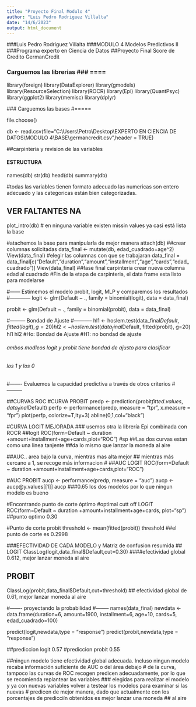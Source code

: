 ---
title: "Proyecto Final Modulo 4"
author: "Luis Pedro Rodriguez Villalta"
date: "14/6/2023"
output: html_document
---

###Luis Pedro Rodriguez Villalta
###MODULO 4 Modelos Predictivos II
###Programa experto en Ciencia de Datos
##Proyecto Final Score de Credito GermanCredit

### Carguemos las librerias ### ====

library(foreign)
library(DataExplorer)
library(gmodels)
library(ResourceSelection)
library(ROCR)
library(Epi)
library(QuantPsyc)
library(ggplot2)
library(memisc)
library(dplyr)

  ### Carguemos las bases #=====

file.choose()

db <- read.csv(file="C:\\Users\\Petro\\Desktop\\EXPERTO EN CIENCIA DE DATOS\\MODULO 4\\BASE\\germancredit.csv",header = TRUE)
















##carpinteria y revision de las variables

#### ESTRUCTURA
names(db)
str(db)
head(db)
summary(db)

#todas las variables tienen formato adecuado las numericas son entero adecuado y las categoricas están bien categorizadas.

## VER FALTANTES NA
plot_intro(db)
# en ninguna variable existen missin values ya casi está lista la base


#atachemos la base para manipularla de mejor manera
attach(db)
##crear columnas solicitadas
data_final <- mutate(db,
                     edad_cuadrado=age^2)
View(data_final)
#elegir las columnas con que se trabajaran
data_final = data_final[c("Default","duration","amount","installment","age","cards","edad_cuadrado")]
View(data_final)
##fase final carpinteria crear nueva columna edad al cuadrado
#Fin de la etapa de carpinteria, el data frame esta listo para modelarse















#------ Estimemos el modelo probit, logit, MLP y comparemos los resultados #------------
logit <- glm(Default ~ .,
              family = binomial(logit), 
              data = data_final)

probit <- glm(Default ~ .,
             family = binomial(probit), 
             data = data_final)

#--------- Bondad de Ajuste #-----------
hl1 <- hoslem.test(data_final$Default, 
                   fitted(logit), g=20)
hl2 <- hoslem.test(data_final$Default, 
                   fitted(probit), g=20)
hl1
hl2
#Ho: Bondad de Ajuste
#H1: no bondad de ajuste

###### ambos modleos logit y probit tiene bondad de ajusto para clasificar
###### los 1 y los 0







#------- Evaluemos la capacidad predictiva a través de otros criterios #---------

##CURVAS ROC
#CURVA PROBIT
predp <- prediction(probit$fitted.values, data_final$Default)
perfp <- performance(predp, 
                     measure = "tpr", 
                     x.measure = "fpr")
plot(perfp, colorize=T,lty=3)
abline(0,1,col="black")


#CURVA LOGIT MEJORADA
### usemos otra la librería Epi combinada con ROCR
##logit 
ROC(form=Default ~ duration +amount+installment+age+cards,plot="ROC") #sp
##Las dos curvas estan como una linea tanjente
##da lo mismo que lanzar la moneda al aire









##AUC.. area bajo la curva, mientras mas alta mejor
## mientras más cercano a 1, se recoge más informacion
#
##AUC LOGIT
ROC(form=Default ~ duration +amount+installment+age+cards,plot="ROC")

#AUC PROBIT
aucp <- performance(predp, measure = "auc")
aucp <- aucp@y.values[[1]]
aucp
###0.65 los dos modelos por lo que ningun modelo es bueno




 
 
 
 
 
 

#Encontrando punto de corte óptimo 
#optimal cutt off LOGIT
ROC(form=Default ~ duration +amount+installment+age+cards,
    plot="sp")
##punto optimo 0.30

#Punto de corte probit
threshold <- mean(fitted(probit))
threshold
##el punto de corte es 0.2998





###EFECTIVIDAD DE CADA MODELO y Matriz de confusion resumida
## LOGIT
ClassLog(logit,data_final$Default,cut=0.30)
####efectividad global 0.612, mejor lanzar moneda al aire

## PROBIT
ClassLog(probit,data_final$Default,cut=threshold)
## efectividad global de 0.61, mejor lanzar moneda al aire







#------- proyectando la probabilidad #--------
names(data_final)
newdata <- data.frame(duration=6,
                      amount=1900,
                      installment=6,
                      age=10,
                      cards=5,
                      edad_cuadrado=100)

predict(logit,newdata,type = "response")
predict(probit,newdata,type = "response")


##prediccion logit 0.57
#prediccion probit 0.55



##ningun modelo tiene efectividad global adecuada. Incluso ningun modelo recaba información suficiente de AUC o del área debajo
# de la curva, tampoco las curvas de ROC recogen predicen adecuadamente, por lo que se recomienda replantear las variables
### elegidas para realizar el modelo y ya con nuevas variables volver a testear los modelos para examinar si las nuevas
# predicen de mejor manera, dado que actualmente con los porcentajes de predicciín obtenidos es mejor lanzar una moneda
## al aire


